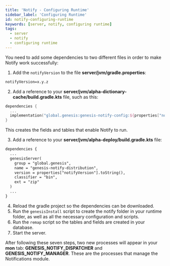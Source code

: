 ```yaml
---
title: 'Notify - Configuring Runtime'
sidebar_label: 'Configuring Runtime'
id: notify-configuring-runtime
keywords: [server, notify, configuring runtime]
tags:
  - server
  - notify
  - configuring runtime
---
```


You need to add some dependencies to two different files in order to make Notify work successfully:

1. Add the `notifyVersion` to the file **server/jvm/gradle.properties**:

```xml
notifyVersion=x.y.z
```

2. Add a reference to your **server/jvm/alpha-dictionary-cache/build.gradle.kts** file, such as this:

```kotlin
dependencies {
  ...
  implementation("global.genesis:genesis-notify-config:${properties["notifyVersion"]}")
}
```
This creates the fields and tables that enable Notify to run.

3. Add a reference to your **server/jvm/alpha-deploy/build.gradle.kts** file:

```xml
dependencies {
  ...
  genesisServer(
    group = "global.genesis",
    name = "genesis-notify-distribution",
    version = properties["notifyVersion"].toString(),
    classifier = "bin",
    ext = "zip"
  )   
  ...
}
```

4. Reload the gradle project so the dependencies can be downloaded.
5. Run the `genesisInstall` script to create the notify folder in your runtime folder, as well as all the necessary configuration and scripts.
6. Run the `remap` script so the tables and fields are created in your database.
7. Start the server.

After following these seven steps, two new processes will appear in your **mon** tab: **GENESIS_NOTIFY_DISPATCHER** and **GENESIS_NOTIFY_MANAGER**. These are the processes that manage the Notifications module.
